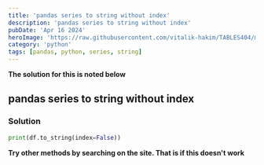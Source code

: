 ```yaml
---
title: 'pandas series to string without index'
description: 'pandas series to string without index'
pubDate: 'Apr 16 2024'
heroImage: 'https://raw.githubusercontent.com/vitalik-hakim/TABLES404/main/error_b/python.jpg'
category: 'python'
tags: [pandas, python, series, string]
---
```


**The solution for this is noted below**

## pandas series to string without index

### Solution

```python
print(df.to_string(index=False))
```

**Try other methods by searching on the site. That is if this doesn't work**
